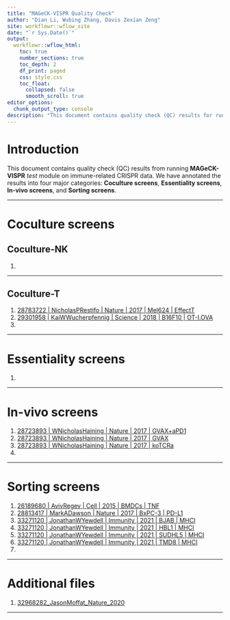 ```yaml
---
title: "MAGeCK-VISPR Quality Check"
author: "Dian Li, Wubing Zhang, Davis Zexian Zeng"
site: workflowr::wflow_site
date: "`r Sys.Date()`"
output: 
  workflowr::wflow_html:
    toc: true
    number_sections: true
    toc_depth: 2
    df_print: paged
    css: style.css
    toc_float:
      collapsed: false
      smooth_scroll: true
editor_options:
  chunk_output_type: console
description: "This document contains quality check (QC) results for running MAGeCK-VISPR 'test' module on CRISPR data."
---
```


# Introduction

This document contains quality check (QC) results from running **MAGeCK-VISPR** _test_ module on immune-related CRISPR data. We have annotated the results into four major categories: **Coculture screens**, **Essentiality screens**, **In-vivo screens**, and **Sorting screens**. 

---

# Coculture screens

## Coculture-NK

1. <a href="01-coculture.html#"></a>

---

## Coculture-T

1. <a href="01-coculture.html#1_28783722_|_NicholasPRestifo_|_Nature_|_2017_|_Mel624_|_EffectT">28783722 | NicholasPRestifo | Nature | 2017 | Mel624 | EffectT</a>
2. <a href="01-coculture.html#2_29301958_|_KaiWWucherpfennig_|_Science_|_2018_|_B16F10_|_OT-IOVA">29301958 | KaiWWucherpfennig | Science | 2018 | B16F10 | OT-I.OVA</a>
3. <a href="01-coculture.html#"></a>

---

# Essentiality screens

1. <a href="02-essentiality.html#"></a>

---

# In-vivo screens

1. <a href="03-invivo.html#1_28723893_|_WNicholasHaining_|_Nature_|_2017_|_GVAX+aPD1">28723893 | WNicholasHaining | Nature | 2017 | GVAX+aPD1</a>
2. <a href="03-invivo.html#2_28723893_|_WNicholasHaining_|_Nature_|_2017_|_GVAX">28723893 | WNicholasHaining | Nature | 2017 | GVAX</a>
3. <a href="03-invivo.html#3_28723893_|_WNicholasHaining_|_Nature_|_2017_|_koTCRa">28723893 | WNicholasHaining | Nature | 2017 | koTCRa</a>
4. <a href="03-invivo.html#"></a>

---

# Sorting screens

1. <a href="04-sorting.html#1_26189680_|_AvivRegev_|_Cell_|_2015_|_BMDCs_|_TNF">26189680 | AvivRegev | Cell | 2015 | BMDCs | TNF</a>
2. <a href="04-sorting.html#2_28813417_|_MarkADawson_|_Nature_|_2017_|_BxPC-3_|_PD-L1">28813417 | MarkADawson | Nature | 2017 | BxPC-3 | PD-L1</a>
3. <a href="04-sorting.html#3_33271120_|_JonathanWYewdell_|_Immunity_|_2021_|_BJAB_|_MHCI">33271120 | JonathanWYewdell | Immunity | 2021 | BJAB | MHCI</a>
4. <a href="04-sorting.html#4_33271120_|_JonathanWYewdell_|_Immunity_|_2021_|_HBL1_|_MHCI">33271120 | JonathanWYewdell | Immunity | 2021 | HBL1 | MHCI</a>
5. <a href="04-sorting.html#5_33271120_|_JonathanWYewdell_|_Immunity_|_2021_|_SUDHL5_|_MHCI">33271120 | JonathanWYewdell | Immunity | 2021 | SUDHL5 | MHCI</a>
6. <a href="04-sorting.html#6_33271120_|_JonathanWYewdell_|_Immunity_|_2021_|_TMD8_|_MHCI">33271120 | JonathanWYewdell | Immunity | 2021 | TMD8 | MHCI</a>
7. <a href="04-sorting.html#"></a>


---

# Additional files
1. <a href="https://builderpie.github.io/run_MAGeCK-VISPR/32968282_JasonMoffat_Nature_2020.html">32968282_JasonMoffat_Nature_2020</a>

---
